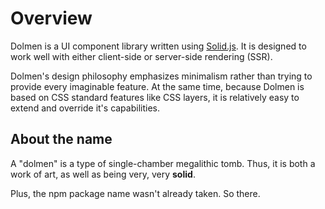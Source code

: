 # Overview

Dolmen is a UI component library written using [Solid.js](https://www.solidjs.com/). It is designed
to work well with either client-side or server-side rendering (SSR).

Dolmen's design philosophy emphasizes minimalism rather than trying to provide every imaginable
feature. At the same time, because Dolmen is based on CSS standard features like CSS layers,
it is relatively easy to extend and override it's capabilities.

## About the name

A "dolmen" is a type of single-chamber megalithic tomb. Thus, it is both a work of art, as
well as being very, very **solid**.

Plus, the npm package name wasn't already taken. So there.
